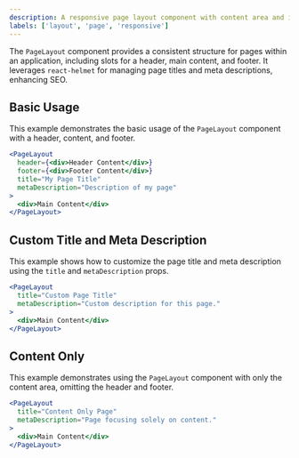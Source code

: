 ```yaml
---
description: A responsive page layout component with content area and inner navigation.
labels: ['layout', 'page', 'responsive']
---
```


The `PageLayout` component provides a consistent structure for pages within an application, including slots for a header, main content, and footer. It leverages `react-helmet` for managing page titles and meta descriptions, enhancing SEO.

## Basic Usage

This example demonstrates the basic usage of the `PageLayout` component with a header, content, and footer.

```jsx
<PageLayout
  header={<div>Header Content</div>}
  footer={<div>Footer Content</div>}
  title="My Page Title"
  metaDescription="Description of my page"
>
  <div>Main Content</div>
</PageLayout>
```
## Custom Title and Meta Description
This example shows how to customize the page title and meta description using the `title` and `metaDescription` props.
```jsx
<PageLayout
  title="Custom Page Title"
  metaDescription="Custom description for this page."
>
  <div>Main Content</div>
</PageLayout>
```
## Content Only
This example demonstrates using the `PageLayout` component with only the content area, omitting the header and footer.
```jsx
<PageLayout
  title="Content Only Page"
  metaDescription="Page focusing solely on content."
>
  <div>Main Content</div>
</PageLayout>